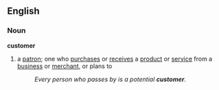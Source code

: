 ==English==
===Noun===
'''customer'''
#a [[patron]]; one who [[purchase]]s or [[receive]]s a [[product]] or [[service]] from a [[business]] or [[merchant]], or plans to
#:''Every person who passes by is a potential '''customer'''.''